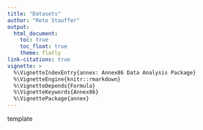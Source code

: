 ```yaml
---
title: "Datasets"
author: "Reto Stauffer"
output:
  html_document:
    toc: true
    toc_float: true
    theme: flatly
link-citations: true
vignette: >
  %\VignetteIndexEntry{annex: Annex86 Data Analysis Package}
  %\VignetteEngine{knitr::rmarkdown}
  %\VignetteDepends{Formula}
  %\VignetteKeywords{Annex86}
  %\VignettePackage{annex}
---
```



template
